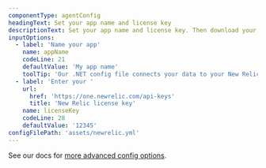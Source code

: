 ```yaml
---
componentType: agentConfig
headingText: Set your app name and license key
descriptionText: Set your app name and license key. Then download your custom config file.
inputOptions:
  - label: 'Name your app'
    name: appName
    codeLine: 21
    defaultValue: 'My app name'
    toolTip: 'Our .NET config file connects your data to your New Relic account using a license key and an app name.' 
  - label: 'Enter your '
    url: 
      href: 'https://one.newrelic.com/api-keys'
      title: 'New Relic license key'
    name: licenseKey
    codeLine: 28
    defaultValue: '12345'  
configFilePath: 'assets/newrelic.yml'
---
```


See our docs for [more advanced config options](/docs/apm/agents/java-agent/configuration/java-agent-configuration-config-file).

